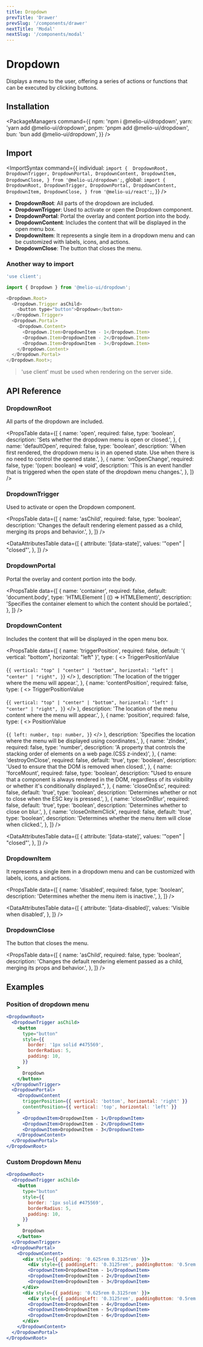 ```yaml
---
title: Dropdown
prevTitle: 'Drawer'
prevSlug: '/components/drawer'
nextTitle: 'Modal'
nextSlug: '/components/modal'
---
```


# Dropdown

<Description>
  Displays a menu to the user, offering a series of actions or functions that can be executed by
  clicking buttons.
</Description>

<DemoContainer>
  <DropdownDemo />
  <DemoCodeBlock component="dropdown" />
</DemoContainer>

## Installation

<PackageManagers
  command={{
    npm: 'npm i @melio-ui/dropdown',
    yarn: 'yarn add @melio-ui/dropdown',
    pnpm: 'pnpm add @melio-ui/dropdown',
    bun: 'bun add @melio-ui/dropdown',
  }}
/>

## Import

<ImportSyntax
  command={{
    individual: `import { 
  DropdownRoot,
  DropdownTrigger,
  DropdownPortal,
  DropdownContent,
  DropdownItem,
  DropdownClose,
} from '@melio-ui/dropdown';`,
    global: `import { 
  DropdownRoot,
  DropdownTrigger,
  DropdownPortal,
  DropdownContent,
  DropdownItem,
  DropdownClose,
} from '@melio-ui/react';`,
  }}
/>

- **DropdownRoot**: All parts of the dropdown are included.
- **DropdownTrigger**: Used to activate or open the Dropdown component.
- **DropdownPortal**: Portal the overlay and content portion into the body.
- **DropdownContent**: Includes the content that will be displayed in the open menu box.
- **DropdownItem**: It represents a single item in a dropdown menu and can be customized with labels, icons, and actions.
- **DropdownClose**: The button that closes the menu.

### Another way to import

```js
'use client';

import { Dropdown } from '@melio-ui/dropdown';

<Dropdown.Root>
  <Dropdown.Trigger asChild>
    <button type="button">Dropdown</button>
  </Dropdown.Trigger>
  <Dropdown.Portal>
    <Dropdown.Content>
      <Dropdown.Item>DropdownItem - 1</Dropdown.Item>
      <Dropdown.Item>DropdownItem - 2</Dropdown.Item>
      <Dropdown.Item>DropdownItem - 3</Dropdown.Item>
    </Dropdown.Content>
  </Dropdown.Portal>
</Dropdown.Root>;
```

> 'use client' must be used when rendering on the server side.

## API Reference

### DropdownRoot

All parts of the dropdown are included.

<PropsTable
  data={[
    {
      name: 'open',
      required: false,
      type: 'boolean',
      description: 'Sets whether the dropdown menu is open or closed.',
    },
    {
      name: 'defaultOpen',
      required: false,
      type: 'boolean',
      description:
        'When first rendered, the dropdown menu is in an opened state. Use when there is no need to control the opened state.',
    },
    {
      name: 'onOpenChange',
      required: false,
      type: '(open: boolean) => void',
      description:
        'This is an event handler that is triggered when the open state of the dropdown menu changes.',
    },
  ]}
/>

### DropdownTrigger

Used to activate or open the Dropdown component.

<PropsTable
  data={[
    {
      name: 'asChild',
      required: false,
      type: 'boolean',
      description:
        'Changes the default rendering element passed as a child, merging its props and behavior.',
    },
  ]}
/>

<DataAttributesTable
  data={[
    {
      attribute: '[data-state]',
      values: '"open" | "closed"',
    },
  ]}
/>

### DropdownPortal

Portal the overlay and content portion into the body.

<PropsTable
  data={[
    {
      name: 'container',
      required: false,
      default: 'document.body',
      type: 'HTMLElement | (() => HTMLElement)',
      description: 'Specifies the container element to which the content should be portaled.',
    },
  ]}
/>

### DropdownContent

Includes the content that will be displayed in the open menu box.

<PropsTable
  data={[
    {
      name: 'triggerPosition',
      required: false,
      default: '{ vertical: "bottom", horizontal: "left" }',
      type: (
        <>
          TriggerPositionValue
          <br />
          <br />
          {`
            {
              vertical: "top" | "center" | "bottom",
              horizontal: "left" | "center" | "right",
            }
          `}
        </>
      ),
      description: 'The location of the trigger where the menu will appear.',
    },
    {
      name: 'contentPosition',
      required: false,
      type: (
        <>
          TriggerPositionValue
          <br />
          <br />
          {`
            {
              vertical: "top" | "center" | "bottom",
              horizontal: "left" | "center" | "right",
            }
          `}
        </>
      ),
      description: 'The location of the menu content where the menu will appear.',
    },
    {
      name: 'position',
      required: false,
      type: (
        <>
          PositionValue
          <br />
          <br />
          {`
            {
              left: number,
              top: number,
            }
          `}
        </>
      ),
      description: 'Specifies the location where the menu will be displayed using coordinates.',
    },
    {
      name: 'zIndex',
      required: false,
      type: 'number',
      description:
        'A property that controls the stacking order of elements on a web page.(CSS z-index)',
    },
    {
      name: 'destroyOnClose',
      required: false,
      default: 'true',
      type: 'boolean',
      description: 'Used to ensure that the DOM is removed when closed.',
    },
    {
      name: 'forceMount',
      required: false,
      type: 'boolean',
      description:
        "Used to ensure that a component is always rendered in the DOM, regardless of its visibility or whether it's conditionally displayed.",
    },
    {
      name: 'closeOnEsc',
      required: false,
      default: 'true',
      type: 'boolean',
      description: 'Determines whether or not to close when the ESC key is pressed.',
    },
    {
      name: 'closeOnBlur',
      required: false,
      default: 'true',
      type: 'boolean',
      description: 'Determines whether to close on blur.',
    },
    {
      name: 'closeOnItemClick',
      required: false,
      default: 'true',
      type: 'boolean',
      description: 'Determines whether the menu item will close when clicked.',
    },
  ]}
/>

<DataAttributesTable
  data={[
    {
      attribute: '[data-state]',
      values: '"open" | "closed"',
    },
  ]}
/>

### DropdownItem

It represents a single item in a dropdown menu and can be customized with labels, icons, and actions.

<PropsTable
  data={[
    {
      name: 'disabled',
      required: false,
      type: 'boolean',
      description: 'Determines whether the menu item is inactive.',
    },
  ]}
/>

<DataAttributesTable
  data={[
    {
      attribute: '[data-disabled]',
      values: 'Visible when disabled',
    },
  ]}
/>

### DropdownClose

The button that closes the menu.

<PropsTable
  data={[
    {
      name: 'asChild',
      required: false,
      type: 'boolean',
      description:
        'Changes the default rendering element passed as a child, merging its props and behavior.',
    },
  ]}
/>

## Examples

### Position of dropdown menu

```jsx
<DropdownRoot>
  <DropdownTrigger asChild>
    <button
      type="button"
      style={{
        border: '1px solid #475569',
        borderRadius: 5,
        padding: 10,
      }}
    >
      Dropdown
    </button>
  </DropdownTrigger>
  <DropdownPortal>
    <DropdownContent
      triggerPosition={{ vertical: 'bottom', horizontal: 'right' }}
      contentPosition={{ vertical: 'top', horizontal: 'left' }}
    >
      <DropdownItem>DropdownItem - 1</DropdownItem>
      <DropdownItem>DropdownItem - 2</DropdownItem>
      <DropdownItem>DropdownItem - 3</DropdownItem>
    </DropdownContent>
  </DropdownPortal>
</DropdownRoot>
```

### Custom Dropdown Menu

```jsx
<DropdownRoot>
  <DropdownTrigger asChild>
    <button
      type="button"
      style={{
        border: '1px solid #475569',
        borderRadius: 5,
        padding: 10,
      }}
    >
      Dropdown
    </button>
  </DropdownTrigger>
  <DropdownPortal>
    <DropdownContent>
      <div style={{ padding: '0.625rem 0.3125rem' }}>
        <div style={{ paddingLeft: '0.3125rem', paddingBottom: '0.5rem' }}>Title 1</div>
        <DropdownItem>DropdownItem - 1</DropdownItem>
        <DropdownItem>DropdownItem - 2</DropdownItem>
        <DropdownItem>DropdownItem - 3</DropdownItem>
      </div>
      <div style={{ padding: '0.625rem 0.3125rem' }}>
        <div style={{ paddingLeft: '0.3125rem', paddingBottom: '0.5rem' }}>Title 2</div>
        <DropdownItem>DropdownItem - 4</DropdownItem>
        <DropdownItem>DropdownItem - 5</DropdownItem>
        <DropdownItem>DropdownItem - 6</DropdownItem>
      </div>
    </DropdownContent>
  </DropdownPortal>
</DropdownRoot>
```
